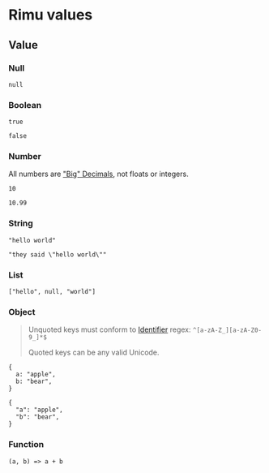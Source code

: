 # Rimu values

## Value

### Null

```rimu
null
```

### Boolean

```rimu
true
```

```rimu
false
```

### Number

All numbers are ["Big" Decimals](https://crates.io/crates/rust_decimal), not floats or integers.

```rimu
10
```

```rimu
10.99
```

### String

```rimu
"hello world"
```

```rimu
"they said \"hello world\""
```

### List

```rimu
["hello", null, "world"]
```

### Object

> Unquoted keys must conform to [Identifier](#Identifier) regex: `^[a-zA-Z_][a-zA-Z0-9_]*$`
>
> Quoted keys can be any valid Unicode.


```rimu
{
  a: "apple",
  b: "bear",
}
```

```rimu
{
  "a": "apple",
  "b": "bear",
}
```

### Function

```rimu
(a, b) => a + b
```
